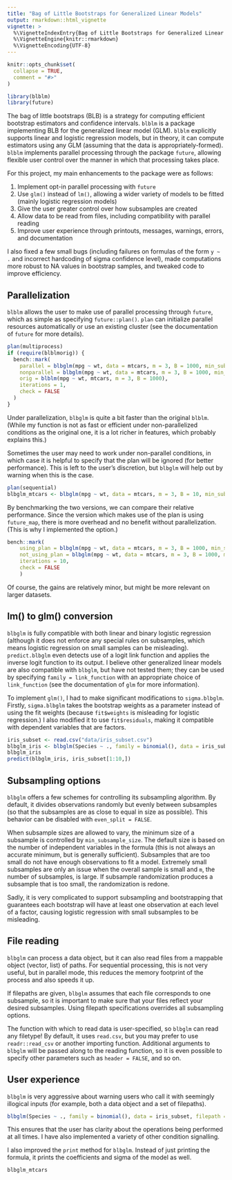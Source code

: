 ```yaml
---
title: "Bag of Little Bootstraps for Generalized Linear Models"
output: rmarkdown::html_vignette
vignette: >
  %\VignetteIndexEntry{Bag of Little Bootstraps for Generalized Linear Models}
  %\VignetteEngine{knitr::rmarkdown}
  %\VignetteEncoding{UTF-8}
---
```


```r
knitr::opts_chunk$set(
  collapse = TRUE,
  comment = "#>"
)
```

```r
library(blblm)
library(future)
```

The bag of little bootstraps (BLB) is a strategy for computing efficient bootstrap estimators and confidence intervals. `blblm` is a package implementing BLB for the generalized linear model (GLM). `blblm` explicitly supports linear and logistic regression models, but in theory, it can compute estimators using any GLM (assuming that the data is appropriately-formed). `blblm` implements parallel processing through the package `future`, allowing flexible user control over the manner in which that processing takes place.

For this project, my main enhancements to the package were as follows:

1. Implement opt-in parallel processing with `future`
2. Use `glm()` instead of `lm()`, allowing a wider variety of models to be fitted (mainly logistic regression models)
3. Give the user greater control over how subsamples are created
4. Allow data to be read from files, including compatibility with parallel reading
5. Improve user experience through printouts, messages, warnings, errors, and documentation

I also fixed a few small bugs (including failures on formulas of the form `y ~ .` and incorrect hardcoding of sigma confidence level), made computations more robust to NA values in bootstrap samples, and tweaked code to improve efficiency. 



## Parallelization

`blblm` allows the user to make use of parallel processing through `future`, which as simple as specifying `future::plan()`. `plan` can initialize parallel resources automatically or use an existing cluster (see the documentation of `future` for more details). 

```r
plan(multiprocess)
if (require(blblmorig)) {
  bench::mark(
    parallel = blbglm(mpg ~ wt, data = mtcars, m = 3, B = 1000, min_subsample_size = 1),
    nonparallel = blbglm(mpg ~ wt, data = mtcars, m = 3, B = 1000, min_subsample_size = 1, use_plan = FALSE),
    orig = blblm(mpg ~ wt, mtcars, m = 3, B = 1000),
    iterations = 1,
    check = FALSE
  )
}
```

Under parallelization, `blbglm` is quite a bit faster than the original `blblm`. (While my function is not as fast or efficient under non-parallelized conditions as the original one, it is a lot richer in features, which probably explains this.) 

Sometimes the user may need to work under non-parallel conditions, in which case it is helpful to specify that the plan will be ignored (for better performance). This is left to the user's discretion, but `blbglm` will help out by warning when this is the case.

```r
plan(sequential)
blbglm_mtcars <- blbglm(mpg ~ wt, data = mtcars, m = 3, B = 10, min_subsample_size = 1)
```

By benchmarking the two versions, we can compare their relative performance. Since the version which makes use of the plan is using `future_map`, there is more overhead and no benefit without parallelization. (This is why I implemented the option.)

```r
bench::mark(
	using_plan = blbglm(mpg ~ wt, data = mtcars, m = 3, B = 1000, min_subsample_size = 1),
	not_using_plan = blbglm(mpg ~ wt, data = mtcars, m = 3, B = 1000, min_subsample_size = 1, use_plan = FALSE),
	iterations = 10,
	check = FALSE
	)
```

Of course, the gains are relatively minor, but might be more relevant on larger datasets.



## lm() to glm() conversion

`blbglm` is fully compatible with both linear and binary logistic regression (although it does not enforce any special rules on subsamples, which means logistic regression on small samples can be misleading). `predict.blbglm` even detects use of a logit link function and applies the inverse logit function to its output. I believe other generalized linear models are also compatible with `blbglm`, but have not tested them; they can be used by specifying `family = link_function` with an appropriate choice of `link_function` (see the documentation of `glm` for more information). 

To implement `glm()`, I had to make significant modifications to `sigma.blbglm`. Firstly, `sigma.blbglm` takes the bootstrap weights as a parameter instead of using the fit weights (because `fit$weights` is misleading for logistic regression.) I also modified it to use `fit$residuals`, making it compatible with dependent variables that are factors.

```r
iris_subset <- read.csv("data/iris_subset.csv")
blbglm_iris <- blbglm(Species ~ ., family = binomial(), data = iris_subset, m = 3, B = 10)
blbglm_iris
predict(blbglm_iris, iris_subset[1:10,])
```



## Subsampling options

`blbglm` offers a few schemes for controlling its subsampling algorithm. By default, it divides observations randomly but evenly between subsamples (so that the subsamples are as close to equal in size as possible). This behavior can be disabled with `even_split = FALSE`.

When subsample sizes are allowed to vary, the minimum size of a subsample is controlled by `min_subsample_size`. The default size is based on the number of independent variables in the formula (this is not always an accurate minimum, but is generally sufficient). Subsamples that are too small do not have enough observations to fit a model. Extremely small subsamples are only an issue when the overall sample is small and `m`, the number of subsamples, is large. If subsample randomization produces a subsample that is too small, the randomization is redone.

Sadly, it is very complicated to support subsampling and bootstrapping that guarantees each bootstrap will have at least one observation at each level of a factor, causing logistic regression with small subsamples to be misleading.



## File reading

`blbglm` can process a data object, but it can also read files from a mappable object (vector, list) of paths. For sequential processing, this is not very useful, but in parallel mode, this reduces the memory footprint of the process and also speeds it up. 

If filepaths are given, `blbglm` assumes that each file corresponds to one subsample, so it is important to make sure that your files reflect your desired subsamples. Using filepath specifications overrides all subsampling options.

The function with which to read data is user-specified, so `blbglm` can read any filetype! By default, it uses `read.csv`, but you may prefer to use `readr::read_csv` or another importing function. Additional arguments to `blbglm` will be passed along to the reading function, so it is even possible to specify other parameters such as `header = FALSE`, and so on. 



## User experience

`blbglm` is very aggressive about warning users who call it with seemingly illogical inputs (for example, both a data object and a set of filepaths). 

```r
blbglm(Species ~ ., family = binomial(), data = iris_subset, filepath = "data/iris_subset.csv", m = 3, B = 10)
```

This ensures that the user has clarity about the operations being performed at all times. I have also implemented a variety of other condition signalling. 

I also improved the `print` method for `blbglm`. Instead of just printing the formula, it prints the coefficients and sigma of the model as well.

```r
blbglm_mtcars
```
